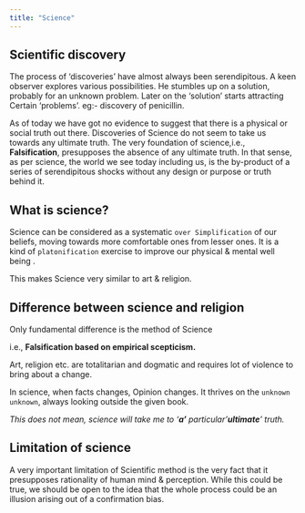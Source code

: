 ```yaml
---
title: "Science"
---
```


## Scientific discovery

The process of 'discoveries' have almost always been serendipitous. A keen observer explores various possibilities. He stumbles up on a solution, probably for an unknown problem. Later on the 'solution' starts attracting Certain 'problems'. eg:- discovery of penicillin.

As of today we have got no evidence to suggest that there is a physical or social truth out there. Discoveries of Science do not seem to take us towards any ultimate truth. The very foundation of science,i.e., **Falsification**, presupposes the absence of any ultimate truth. In that sense, as per science, the world we see today including us, is the by-product of a series of serendipitous shocks without any design or purpose or truth behind it.

## What is science?

Science can be considered as a systematic `over Simplification` of our beliefs, moving towards more comfortable ones from lesser ones. It is a kind of `platonification` exercise to improve our physical & mental well being .

This makes Science very similar to art & religion.

## Difference between science and religion

Only fundamental difference is the method of Science

i.e., **Falsification based on empirical scepticism.**

Art, religion etc. are totalitarian and dogmatic and requires lot of violence to bring about a change.

In science, when facts changes, Opinion changes. It thrives on the `unknown unknown`, always looking outside the given book.

*This does not mean, science will take me to '**a'** particular '**ultimate**' truth.*

## Limitation of science

A very important limitation of Scientific method is the very fact that it presupposes rationality of human mind & perception. While this could be true, we should be open to the idea that the whole process could be an illusion arising out of a confirmation bias.
